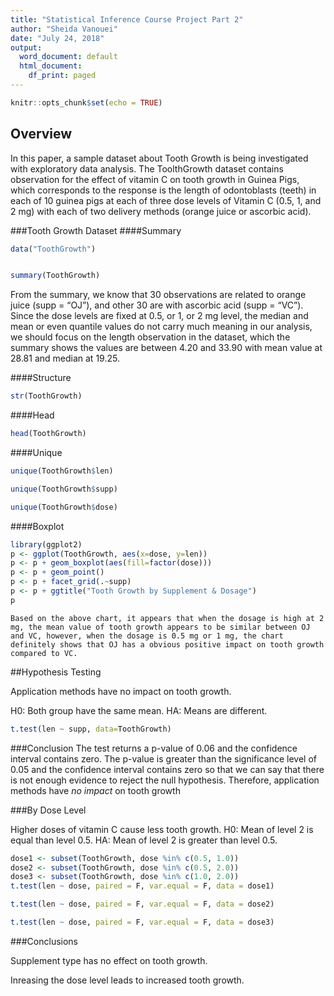 ```yaml
---
title: "Statistical Inference Course Project Part 2"
author: "Sheida Vanouei"
date: "July 24, 2018"
output:
  word_document: default
  html_document:
    df_print: paged
---
```


```r
knitr::opts_chunk$set(echo = TRUE)
```

## Overview

In this paper, a sample dataset about Tooth Growth is being investigated with exploratory data analysis. The ToolthGrowth dataset contains observation for the effect of vitamin C on tooth growth in Guinea Pigs, which corresponds to the response is the length of odontoblasts (teeth) in each of 10 guinea pigs at each of three dose levels of Vitamin C (0.5, 1, and 2 mg) with each of two delivery methods (orange juice or ascorbic acid).   

###Tooth Growth Dataset
####Summary

```r
data("ToothGrowth")   


summary(ToothGrowth)
```

From the summary, we know that 30 observations are related to orange juice (supp = "OJ"), and other 30 are with ascorbic acid (supp = "VC"). Since the dose levels are fixed at 0.5, or 1, or 2 mg level, the median and mean or even quantile values do not carry much meaning in our analysis, we should focus on the length observation in the dataset, which the summary shows the values are between 4.20 and 33.90 with mean value at 28.81 and median at 19.25.   

####Structure  


```r
str(ToothGrowth)
```

####Head
```r
head(ToothGrowth)

```
####Unique   
```r
unique(ToothGrowth$len)

```

```r
unique(ToothGrowth$supp)

```

```r
unique(ToothGrowth$dose)
```
####Boxplot 

```r
library(ggplot2)
p <- ggplot(ToothGrowth, aes(x=dose, y=len)) 
p <- p + geom_boxplot(aes(fill=factor(dose)))
p <- p + geom_point()
p <- p + facet_grid(.~supp)
p <- p + ggtitle("Tooth Growth by Supplement & Dosage")
p
```



    Based on the above chart, it appears that when the dosage is high at 2 mg, the mean value of tooth growth appears to be similar between OJ and VC, however, when the dosage is 0.5 mg or 1 mg, the chart definitely shows that OJ has a obvious positive impact on tooth growth compared to VC.   

##Hypothesis Testing 

Application methods have no impact on tooth growth.   

H0: Both group have the same mean.
HA: Means are different.

```r
t.test(len ~ supp, data=ToothGrowth)
```
     
###Conclusion 
The test returns a p-value of 0.06 and the confidence interval contains zero. The p-value is greater than the significance level of 0.05 and the confidence interval contains zero so that we can say that there is not enough evidence to reject the null hypothesis. Therefore, application methods have *no impact* on tooth growth

###By Dose Level

Higher doses of vitamin C cause less tooth growth.
H0: Mean of level 2 is equal than level 0.5.
HA: Mean of level 2 is greater than level 0.5.


```r
dose1 <- subset(ToothGrowth, dose %in% c(0.5, 1.0))
dose2 <- subset(ToothGrowth, dose %in% c(0.5, 2.0))
dose3 <- subset(ToothGrowth, dose %in% c(1.0, 2.0))
t.test(len ~ dose, paired = F, var.equal = F, data = dose1)
```


```r
t.test(len ~ dose, paired = F, var.equal = F, data = dose2)
```


```r
t.test(len ~ dose, paired = F, var.equal = F, data = dose3)
```

###Conclusions

Supplement type has no effect on tooth growth.   

Inreasing the dose level leads to increased tooth growth.
